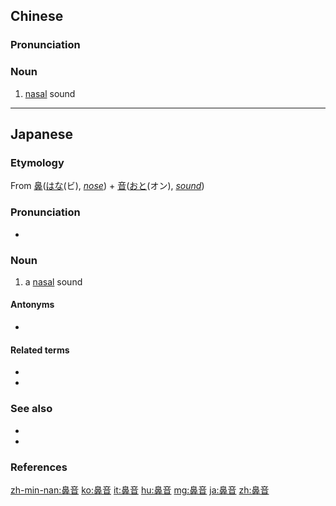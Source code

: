 ==Chinese==
{{zh-forms}}

===Pronunciation===
{{zh-pron
|m=bíyīn
|c=bei6 jam1
|mn=phīⁿ-im
|cat=n
}}

===Noun===
{{zh-noun}}

# {{lb|zh|phonetics}} [[nasal]] sound

----

==Japanese==
{{ja-kanjitab|び|おん|yomi=o}}

===Etymology===
From [[鼻]]([[はな]](ビ), ''[[nose]]'') + [[音]]([[おと]](オン), ''[[sound]]'')

===Pronunciation===
{{ja-pron|びおん|acc=h|acc_ref=NHK,DJR|y=go}}
* {{homophone|微温|微音|美音|琵音|lang=ja|sort=びおん}}

===Noun===
{{ja-noun|びおん}}

# {{lb|ja|phonetics|sort=ひおん'}} a [[nasal]] sound

====Antonyms====
* {{ja-r|口音|こうおん}}

====Related terms====
* {{ja-r|鼻濁音|びだくおん}}
* {{ja-r|鼻母音|びぼいん}}

===See also===
* {{ja-r|唇音|しんおん}}
* {{ja-r|舌音|ぜつおん}}

===References===
<references/>

[[zh-min-nan:鼻音]]
[[ko:鼻音]]
[[it:鼻音]]
[[hu:鼻音]]
[[mg:鼻音]]
[[ja:鼻音]]
[[zh:鼻音]]